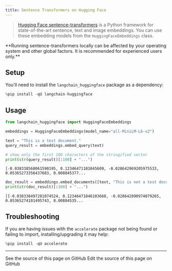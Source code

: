 ```yaml
---
title: Sentence Transformers on Hugging Face
---
```


>[Hugging Face sentence-transformers](https://huggingface.co/sentence-transformers) is a Python framework for state-of-the-art sentence, text and image embeddings.
>You can use these embedding models from the `HuggingFaceEmbeddings` class.

<Warning>
**Running sentence-transformers locally can be affected by your operating system and other global factors. It is recommended for experienced users only.**

</Warning>

## Setup

You'll need to install the `langchain_huggingface` package as a dependency:

```python
%pip install -qU langchain-huggingface
```

## Usage

```python
from langchain_huggingface import HuggingFaceEmbeddings

embeddings = HuggingFaceEmbeddings(model_name="all-MiniLM-L6-v2")

text = "This is a test document."
query_result = embeddings.embed_query(text)

# show only the first 100 characters of the stringified vector
print(str(query_result)[:100] + "...")
```

```output
[-0.038338568061590195, 0.12346471101045609, -0.028642969205975533, 0.05365273356437683, 0.008845377...
```

```python
doc_result = embeddings.embed_documents([text, "This is not a test document."])
print(str(doc_result)[:100] + "...")
```

```output
[[-0.038338497281074524, 0.12346471846103668, -0.028642890974879265, 0.05365274101495743, 0.00884535...
```

## Troubleshooting

If you are having issues with the `accelerate` package not being found or failing to import, installing/upgrading it may help:

```python
%pip install -qU accelerate
```

---

<CardGroup cols={2}>
  <Card title="View Source" icon="eye" href="https://github.com/langchain-ai/docs/blob/main/src/oss/python/integrations/text_embedding/sentence_transformers.mdx">
    See the source of this page on GitHub
  </Card>
  <Card title="Edit Source" icon="pen-to-square" href="https://github.com/langchain-ai/docs/edit/main/src/oss/python/integrations/text_embedding/sentence_transformers.mdx">
    Edit the source of this page on GitHub
  </Card>
</CardGroup>
